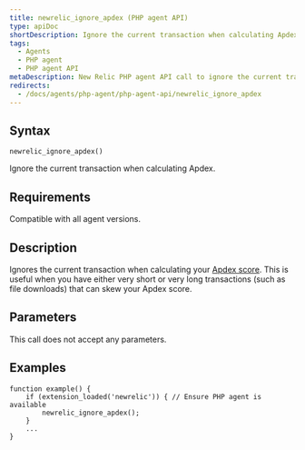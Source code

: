 ```yaml
---
title: newrelic_ignore_apdex (PHP agent API)
type: apiDoc
shortDescription: Ignore the current transaction when calculating Apdex.
tags:
  - Agents
  - PHP agent
  - PHP agent API
metaDescription: New Relic PHP agent API call to ignore the current transaction when calculating your app's overall Apdex score.
redirects:
  - /docs/agents/php-agent/php-agent-api/newrelic_ignore_apdex
---
```


## Syntax

```
newrelic_ignore_apdex()
```

Ignore the current transaction when calculating Apdex.

## Requirements

Compatible with all agent versions.

## Description

Ignores the current transaction when calculating your [Apdex score](/docs/apm/new-relic-apm/apdex/apdex-measuring-user-satisfaction). This is useful when you have either very short or very long transactions (such as file downloads) that can skew your Apdex score.

## Parameters

This call does not accept any parameters.

## Examples

```
function example() {
    if (extension_loaded('newrelic')) { // Ensure PHP agent is available
        newrelic_ignore_apdex();
    }
    ...
}
```
